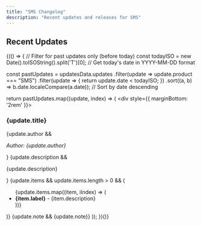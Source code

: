 ```yaml
---
title: "SMS Changelog"
description: "Recent updates and releases for SMS"
---
```



## Recent Updates

{(() => {
  // Filter for past updates only (before today)
  const todayISO = new Date().toISOString().split('T')[0]; // Get today's date in YYYY-MM-DD format
  
  const pastUpdates = updatesData.updates
    .filter(update => update.product === "SMS")
    .filter(update => {
      return update.date < todayISO;
    })
    .sort((a, b) => b.date.localeCompare(a.date)); // Sort by date descending
  
  return pastUpdates.map((update, index) => (
    <Update key={index} label={update.displayDate}>
      <div style={{ marginBottom: '2rem' }}>
        <h3>{update.title}</h3>
        {update.author && <p><em>Author: {update.author}</em></p>}
        {update.description && <p>{update.description}</p>}
        {update.items && update.items.length > 0 && (
          <ul>
            {update.items.map((item, iIndex) => (
              <li key={iIndex}>
                <strong>{item.label}</strong> - {item.description}
              </li>
            ))}
          </ul>
        )}
        {update.note && <Note>{update.note}</Note>}
      </div>
    </Update>
  ));
})()}